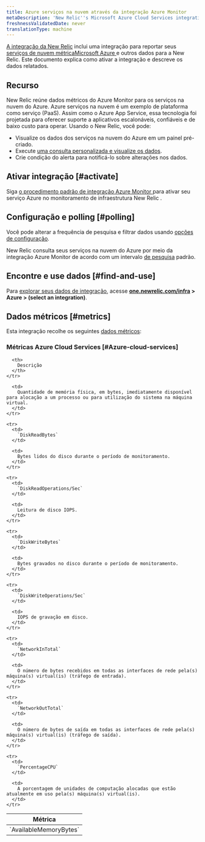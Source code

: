 ```yaml
---
title: Azure serviços na nuvem através da integração Azure Monitor
metaDescription: 'New Relic''s Microsoft Azure Cloud Services integration: what data it reports and how to enable it.'
freshnessValidatedDate: never
translationType: machine
---
```


[A integração da New Relic](/docs/infrastructure/introduction-infra-monitoring) inclui uma integração para reportar seus [serviços de nuvem métricaMicrosoft Azure ](https://learn.microsoft.com/en-us/azure/cloud-services)e outros dados para a New Relic. Este documento explica como ativar a integração e descreve os dados relatados.

## Recurso

New Relic reúne dados métricos do Azure Monitor para os serviços na nuvem do Azure. Azure serviços na nuvem é um exemplo de plataforma como serviço (PaaS). Assim como o Azure App Service, essa tecnologia foi projetada para oferecer suporte a aplicativos escalonáveis, confiáveis e de baixo custo para operar. Usando o New Relic, você pode:

* Visualize os dados dos serviços na nuvem do Azure em um painel pré-criado.
* Execute [uma consulta personalizada e visualize os dados](/docs/infrastructure/integrations-getting-started/getting-started/use-integration-data-new-relic-insights).
* Crie condição do alerta para notificá-lo sobre alterações nos dados.

## Ativar integração [#activate]

Siga [o procedimento padrão de integração Azure Monitor ](/docs/infrastructure/microsoft-azure-integrations/azure-integrations-list/azure-monitor)para ativar seu serviço Azure no monitoramento de infraestrutura New Relic .

## Configuração e polling [#polling]

Você pode alterar a frequência de pesquisa e filtrar dados usando [opções de configuração](/docs/infrastructure/microsoft-azure-integrations/azure-integrations-list/azure-monitor/#settings).

New Relic consulta seus serviços na nuvem do Azure por meio da integração Azure Monitor de acordo com um intervalo [de pesquisa](/docs/infrastructure/microsoft-azure-integrations/azure-integrations-list/azure-monitor/#settings) padrão.

## Encontre e use dados [#find-and-use]

Para [explorar seus dados de integração](/docs/infrastructure/integrations/find-use-infrastructure-integration-data), acesse <DNT>**[one.newrelic.com/infra](https://one.newrelic.com/infra) &gt; Azure &gt; (select an integration)**</DNT>.

## Dados métricos [#metrics]

Esta integração recolhe os seguintes [dados métricos](/docs/infrastructure/integrations-getting-started/getting-started/understand-integration-data-data-types#metric):

### Métricas Azure Cloud Services [#Azure-cloud-services]

<table>
  <thead>
    <tr>
      <th style={{ width: "300px" }}>
        Métrica
      </th>

      <th>
        Descrição
      </th>
    </tr>
  </thead>

  <tbody>
    <tr>
      <td>
        `AvailableMemoryBytes`
      </td>

      <td>
        Quantidade de memória física, em bytes, imediatamente disponível para alocação a um processo ou para utilização do sistema na máquina virtual.
      </td>
    </tr>

    <tr>
      <td>
        `DiskReadBytes`
      </td>

      <td>
        Bytes lidos do disco durante o período de monitoramento.
      </td>
    </tr>

    <tr>
      <td>
        `DiskReadOperations/Sec`
      </td>

      <td>
        Leitura de disco IOPS.
      </td>
    </tr>

    <tr>
      <td>
        `DiskWriteBytes`
      </td>

      <td>
        Bytes gravados no disco durante o período de monitoramento.
      </td>
    </tr>

    <tr>
      <td>
        `DiskWriteOperations/Sec`
      </td>

      <td>
        IOPS de gravação em disco.
      </td>
    </tr>

    <tr>
      <td>
        `NetworkInTotal`
      </td>

      <td>
        O número de bytes recebidos em todas as interfaces de rede pela(s) máquina(s) virtual(is) (tráfego de entrada).
      </td>
    </tr>

    <tr>
      <td>
        `NetworkOutTotal`
      </td>

      <td>
        O número de bytes de saída em todas as interfaces de rede pela(s) máquina(s) virtual(is) (tráfego de saída).
      </td>
    </tr>

    <tr>
      <td>
        `PercentageCPU`
      </td>

      <td>
        A porcentagem de unidades de computação alocadas que estão atualmente em uso pela(s) máquina(s) virtual(is).
      </td>
    </tr>
  </tbody>
</table>